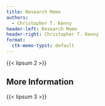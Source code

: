 ```yaml
---
title: Research Memo
authors:
  - Christopher T. Kenny
header-left: Research Memo
header-right: Christopher T. Kenny
format:
  ctk-memo-typst: default
---
```


{{< lipsum 2 >}}

## More Information

{{< lipsum 3 >}}
